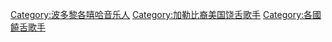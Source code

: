 [[Category:波多黎各嘻哈音乐人|Category:波多黎各嘻哈音乐人]]
[[Category:加勒比裔美国饶舌歌手|Category:加勒比裔美国饶舌歌手]]
[[Category:各國饒舌歌手|Category:各國饒舌歌手]]